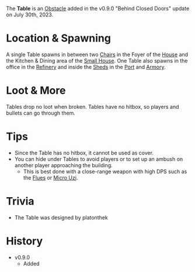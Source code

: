 The **Table** is an [Obstacle](/obstacles) added in the v0.9.0 "Behind Closed Doors" update on July 30th, 2023.

# Location & Spawning
A single Table spawns in between two [Chairs](/obstacles/chair) in the Foyer of the [House](/buildings/house) and the Kitchen & Dining area of the [Small House](/buildings/small_house). One Table also spawns in the office in the [Refinery](/buildings/refinery) and inside the [Sheds](/buildings/port_shed) in the [Port](/buildings/port) and [Armory](/buildings/armory).

# Loot & More
Tables drop no loot when broken. Tables have no hitbox, so players and bullets can go through them.

# Tips
- Since the Table has no hitbox, it cannot be used as cover.
- You can hide under Tables to avoid players or to set up an ambush on another player approaching the building. 
  - This is best done with a close-range weapon with high DPS such as the [Flues](/weapons/guns/flues) or [Micro Uzi](/weapons/guns/micro_uzi).

# Trivia
- The Table was designed by platonthek

# History
- v0.9.0
    - Added